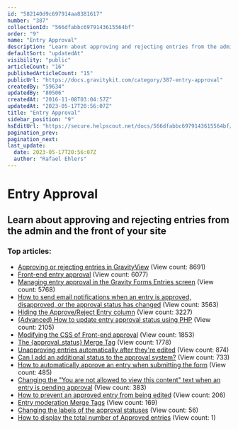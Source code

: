 ```yaml
---
id: "582140d9c697914aa8381617"
number: "387"
collectionId: "566dfabbc6979143615564bf"
order: "9"
name: "Entry Approval"
description: "Learn about approving and rejecting entries from the admin and the front of your site"
defaultSort: "updatedAt"
visibility: "public"
articleCount: "16"
publishedArticleCount: "15"
publicUrl: "https://docs.gravitykit.com/category/387-entry-approval"
createdBy: "59634"
updatedBy: "80506"
createdAt: "2016-11-08T03:04:57Z"
updatedAt: "2023-05-17T20:56:07Z"
title: "Entry Approval"
sidebar_position: "9"
hsEditUrl: "https://secure.helpscout.net/docs/566dfabbc6979143615564bf/article/582140d9c697914aa8381617"
pagination_prev: 
pagination_next: 
last_update:
  date: 2023-05-17T20:56:07Z
  author: "Rafael Ehlers"
---
```


# Entry Approval

## Learn about approving and rejecting entries from the admin and the front of your site

### Top articles: 

- [Approving or rejecting entries in GravityView](88-approving-or-rejecting-entries-in-gravityview) (View count: 8691)
- [Front-end entry approval](390-entry-approval) (View count: 6077)
- [Managing entry approval in the Gravity Forms Entries screen](490-entry-approval-gravity-forms) (View count: 5768)
- [How to send email notifications when an entry is approved, disapproved, or the approval status has changed](488-notification-when-entry-approved) (View count: 3563)
- [Hiding the Approve/Reject Entry column](248-hiding-the-approvereject-entry-column) (View count: 3227)
- [(Advanced) How to update entry approval status using PHP](695-update-approval-status-php) (View count: 2105)
- [Modifying the CSS of Front-end approval](388-modifying-the-css-of-front-end-approval) (View count: 1853)
- [The {approval_status} Merge Tag](389-approvalstatus-merge-tag) (View count: 1778)
- [Unapproving entries automatically after they're edited](657-unapproving-edited-entries-automatically) (View count: 874)
- [Can I add an additional status to the approval system?](584-can-i-add-an-additional-status-to-the-approval-system) (View count: 733)
- [How to automatically approve an entry when submitting the form](824-how-to-automatically-approve-an-entry-when-submitting-the-form) (View count: 485)
- [Changing the "You are not allowed to view this content" text when an entry is pending approval](649-changing-the-text-when-an-entry-is-pending-approval) (View count: 383)
- [How to prevent an approved entry from being edited](815-how-to-prevent-an-approved-entry-from-being-edited) (View count: 206)
- [Entry moderation Merge Tags](904-entry-moderation-merge-tags) (View count: 169)
- [Changing the labels of the approval statuses](898-changing-the-labels-of-the-approval-statuses) (View count: 56)
- [How to display the total number of Approved entries](590-how-to-display-the-total-number-of-approved-entries) (View count: 1)


